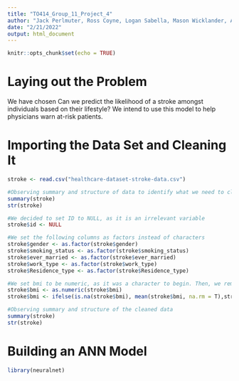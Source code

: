 ```yaml
---
title: "TO414_Group_11_Project_4"
author: "Jack Perlmuter, Ross Coyne, Logan Sabella, Mason Wicklander, Antonio De Llergo"
date: "2/21/2022"
output: html_document
---
```


```r
knitr::opts_chunk$set(echo = TRUE)
```
# Laying out the Problem
We have chosen 
Can we predict the likelihood of a stroke amongst individuals based on their lifestyle? We intend to use this model to help physicians warn at-risk patients.


# Importing the Data Set and Cleaning It
```r
stroke <- read.csv("healthcare-dataset-stroke-data.csv")

#Observing summary and structure of data to identify what we need to clean
summary(stroke)
str(stroke)

#We decided to set ID to NULL, as it is an irrelevant variable
stroke$id <- NULL

#We set the following columns as factors instead of characters
stroke$gender <- as.factor(stroke$gender)
stroke$smoking_status <- as.factor(stroke$smoking_status)
stroke$ever_married <- as.factor(stroke$ever_married)
stroke$work_type <- as.factor(stroke$work_type)
stroke$Residence_type <- as.factor(stroke$Residence_type)

#We set bmi to be numeric, as it was a character to begin. Then, we removed all NAs and replaced them with the mean (difference between mean and median was negligible, so we decided to preserve the mean)
stroke$bmi <- as.numeric(stroke$bmi)
stroke$bmi <- ifelse(is.na(stroke$bmi), mean(stroke$bmi, na.rm = T),stroke$bmi)

#Observing summary and structure of the cleaned data
summary(stroke)
str(stroke)
```

# Building an ANN Model
```r
library(neuralnet)


```

